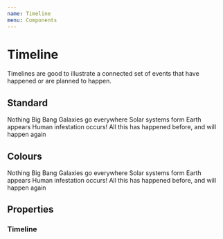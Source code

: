 ```yaml
---
name: Timeline
menu: Components
---
```



# Timeline
Timelines are good to illustrate a connected set of events that have happened or are planned to happen.

## Standard
<Playground>
    <Timeline>
        <Timeline.Item>
            Nothing
        </Timeline.Item>
        <Timeline.Item>
            Big Bang
        </Timeline.Item>
        <Timeline.Item>
            Galaxies go everywhere
        </Timeline.Item>
        <Timeline.Item>
            Solar systems form
        </Timeline.Item>
        <Timeline.Item>
            Earth appears
        </Timeline.Item>
        <Timeline.Item>
            Human infestation occurs!
        </Timeline.Item>
        <Timeline.Item last>
            All this has happened before, and will happen again
        </Timeline.Item>
    </Timeline>
</Playground>

## Colours
<Playground>
    <Timeline>
        <Timeline.Item>
            Nothing
        </Timeline.Item>
        <Timeline.Item type="brand">
            Big Bang
        </Timeline.Item>
        <Timeline.Item type="info">
            Galaxies go everywhere
        </Timeline.Item>
        <Timeline.Item type="warning">
            Solar systems form
        </Timeline.Item>
        <Timeline.Item type="success">
            Earth appears
        </Timeline.Item>
        <Timeline.Item type="error">
            Human infestation occurs!
        </Timeline.Item>
        <Timeline.Item last>
            All this has happened before, and will happen again
        </Timeline.Item>
    </Timeline>
</Playground>

## Properties
### Timeline
<PropsTable of={Timeline} />